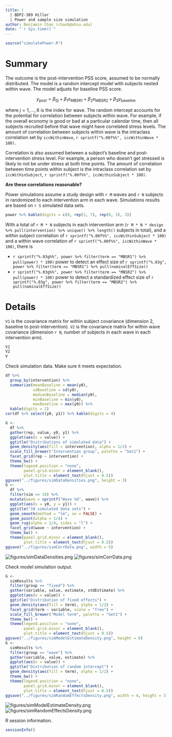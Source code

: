 ```yaml
---
title: |
  | BDP2-389 Hiller
  | Power and sample size simulation
author: Benjamin Chan (chanb@ohsu.edu)
date: "`r Sys.time()`"
---
```


```r
source("simulatePower.R")
```

# Summary

The outcome is the post-intervention PSS score, assumed to be normally distributed.
The model is a random intercept model with subjects nested within wave.
The model adjusts for baseline PSS score.

$$
y_\text{post} = \beta_{0j} + \beta_1 x_\text{MBSR1} + \beta_2 x_\text{MBSR2} + \beta_3 y_\text{baseline}
$$

where $j = 1, \ldots, 6$ is the index for wave.
The random intercept accounts for the potential for correlation between subjects within wave.
For example, if the overall economy is good or bad at a particular calendar time, then all subjects recruited before that wave might have correlated stress levels.
The amount of correlation between subjects within wave is the intraclass correlation set by `iccWithinWave`, `r sprintf("%.00f%%", iccWithinWave * 100)`.

Correlation is also assumed between a subject's baseline and post-intervention stress level.
For example, a person who doesn't get stressed is likely to not be under stress at both time points.
The amount of correlation between time points within subject is the intraclass correlation set by `iccWithinSubject`, `r sprintf("%.00f%%", iccWithinSubject * 100)`.

**Are these correlations reasonable?**

Power simulations assume a study design with `r M` waves and `r N` subjects in randomized to each intervention arm in each wave.
Simulations results are based on `r S` simulated data sets.

```r
power %>% kable(digits = c(0, rep(3, 7), rep(0, 3), 3))
```

With a total of `r M * N` subjects in each intervention arm 
(`r M * N * design %>% pull(intervention) %>% unique() %>% length()` subjects in total), 
and a within subject correlation of `r sprintf("%.00f%%", iccWithinSubject * 100)` 
and a within wave correlation of `r sprintf("%.00f%%", iccWithinWave * 100)`, 
there is

* `r sprintf("%.03g%%", power %>% filter(term == "MBSR1") %>% pull(power) * 100)` 
  power to detect an effect size of 
  `r sprintf("%.03g", power %>% filter(term == "MBSR1") %>% pull(nominalEffSize))`
* `r sprintf("%.03g%%", power %>% filter(term == "MBSR2") %>% pull(power) * 100)` 
  power to detect a standardized effect size of 
  `r sprintf("%.03g", power %>% filter(term == "MBSR2") %>% pull(nominalEffSize))`

# Details

`V1` is the covariance matrix for within subject covariance (dimension 2, baseline to post-intervention).
`V2` is the covariance matrix for within wave covariance (dimension `r N`, number of subjects in each wave in each intervention arm).

```r
V1
V2
V
```

Check simulation data.
Make sure it meets expectation.

```r
df %>%
  group_by(intervention) %>%
  summarize(meanBaseline = mean(y0),
            sdBaseline = sd(y0),
            medianBaseline = median(y0),
            minBaseline = min(y0),
            maxBaseline = max(y0)) %>%
  kable(digits = 2)
cor(df %>% select(y0, y1)) %>% kable(digits = 4)
```

```r
G <- 
  df %>%
  gather(rep, value, y0, y1) %>%
  ggplot(aes(x = value)) +
  ggtitle("Distributions of simulated data") +
  geom_density(aes(fill = intervention), alpha = 1/2) +
  scale_fill_brewer("Intervention group", palette = "Set1") +
  facet_grid(rep ~ intervention) +
  theme_bw() +
  theme(legend.position = "none",
        panel.grid.minor = element_blank(),
        plot.title = element_text(hjust = 0.5))
ggsave("../figures/simDataDensities.png", height = 3)
G <-
  df %>%
  filter(sim <= 10) %>%
  mutate(wave = sprintf("Wave %d", wave)) %>%
  ggplot(aes(x = y0, y = y1)) +
  ggtitle("10 simulated data sets") +
  geom_smooth(method = "lm", se = FALSE) +
  geom_point(alpha = 1/4) +
  geom_rug(alpha = 1/4, sides = "l") +
  facet_grid(wave ~ intervention) +
  theme_bw() +
  theme(panel.grid.minor = element_blank(),
        plot.title = element_text(hjust = 0.5))
ggsave("../figures/simCorrData.png", width = 5)
```

![figures/simDataDensities.png](figures/simDataDensities.png)
![figures/simCorrData.png](figures/simCorrData.png)

Check model simulation output.

```r
G <- 
  simResults %>%
  filter(group == "fixed") %>%
  gather(variable, value, estimate, stdEstimate) %>%
  ggplot(aes(x = value)) +
  ggtitle("Distribution of fixed effects") +
  geom_density(aes(fill = term), alpha = 1/2) +
  facet_grid(term ~ variable, scale = "free") +
  scale_fill_brewer("Model term", palette = "Set1") +
  theme_bw() +
  theme(legend.position = "none",
        panel.grid.minor = element_blank(),
        plot.title = element_text(hjust = 0.5))
ggsave("../figures/simModelEstimateDensity.png", height = 6)
G <- 
  simResults %>%
  filter(group == "wave") %>%
  gather(variable, value, estimate) %>%
  ggplot(aes(x = value)) +
  ggtitle("Distribution of random intercept") +
  geom_density(aes(fill = term), alpha = 1/2) +
  theme_bw() +
  theme(legend.position = "none",
        panel.grid.minor = element_blank(),
        plot.title = element_text(hjust = 0.5))
ggsave("../figures/simRandomEffectsDensity.png", width = 4, height = 3)
```

![figures/simModelEstimateDensity.png](figures/simModelEstimateDensity.png)
![figures/simRandomEffectsDensity.png](figures/simRandomEffectsDensity.png)


R session information.

```r
sessionInfo()
```
